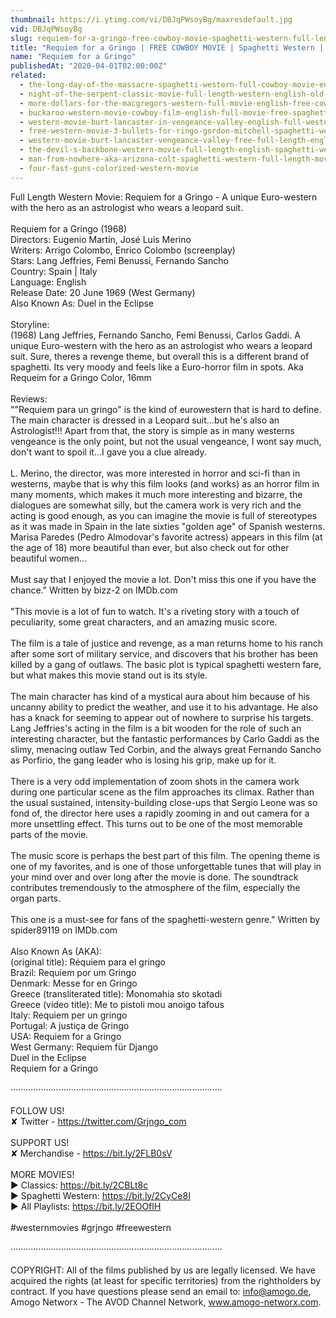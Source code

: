 ```yaml
---
thumbnail: https://i.ytimg.com/vi/DBJqPWsoyBg/maxresdefault.jpg
vid: DBJqPWsoyBg
slug: requiem-for-a-gringo-free-cowboy-movie-spaghetti-western-full-length-western-movie
title: "Requiem for a Gringo | FREE COWBOY MOVIE | Spaghetti Western | Full Length Western Movie"
name: "Requiem for a Gringo"
publishedAt: "2020-04-01T02:00:00Z"
related:
  - the-long-day-of-the-massacre-spaghetti-western-full-cowboy-movie-english-wild-west
  - night-of-the-serpent-classic-movie-full-length-western-english-old-cowboy-movie
  - more-dollars-for-the-macgregors-western-full-movie-english-free-cowboy-film
  - buckaroo-western-movie-cowboy-film-english-full-movie-free-spaghetti-western
  - western-movie-burt-lancaster-in-vengeance-valley-english-full-western-movie-free-classic-film
  - free-western-movie-3-bullets-for-ringo-gordon-mitchell-spaghetti-western-full-youtube-movie
  - western-movie-burt-lancaster-vengeance-valley-free-full-length-english-classic-cowboy-film
  - the-devil-s-backbone-western-movie-full-length-english-spaghetti-western-cowboyfilm-watchfree
  - man-from-nowhere-aka-arizona-colt-spaghetti-western-full-length-movie-english-hd-free-films
  - four-fast-guns-colorized-western-movie
---
```


Full Length Western Movie: Requiem for a Gringo - A unique Euro-western with the hero as an astrologist who wears a leopard suit.<br />
<br />
Requiem for a Gringo (1968)<br />
Directors: Eugenio Martín, José Luis Merino<br />
Writers: Arrigo Colombo, Enrico Colombo (screenplay)<br />
Stars: Lang Jeffries, Femi Benussi, Fernando Sancho <br />
Country: Spain | Italy<br />
Language: English<br />
Release Date: 20 June 1969 (West Germany) <br />
Also Known As: Duel in the Eclipse <br />
<br />
Storyline:<br />
(1968) Lang Jeffries, Fernando Sancho, Femi Benussi, Carlos Gaddi. A unique Euro-western with the hero as an astrologist who wears a leopard suit. Sure, theres a revenge theme, but overall this is a different brand of spaghetti. Its very moody and feels like a Euro-horror film in spots. Aka Requeim for a Gringo Color, 16mm<br />
<br />
Reviews:<br />
""Requiem para un gringo" is the kind of eurowestern that is hard to define. The main character is dressed in a Leopard suit...but he's also an Astrologist!!! Apart from that, the story is simple as in many westerns vengeance is the only point, but not the usual vengeance, I wont say much, don't want to spoil it...I gave you a clue already.<br />
<br />
L. Merino, the director, was more interested in horror and sci-fi than in westerns, maybe that is why this film looks (and works) as an horror film in many moments, which makes it much more interesting and bizarre, the dialogues are somewhat silly, but the camera work is very rich and the acting is good enough, as you can imagine the movie is full of stereotypes as it was made in Spain in the late sixties "golden age" of Spanish westerns. Marisa Paredes (Pedro Almodovar's favorite actress) appears in this film (at the age of 18) more beautiful than ever, but also check out for other beautiful women...<br />
<br />
Must say that I enjoyed the movie a lot. Don't miss this one if you have the chance." Written by bizz-2 on IMDb.com<br />
<br />
"This movie is a lot of fun to watch. It's a riveting story with a touch of peculiarity, some great characters, and an amazing music score.<br />
<br />
The film is a tale of justice and revenge, as a man returns home to his ranch after some sort of military service, and discovers that his brother has been killed by a gang of outlaws. The basic plot is typical spaghetti western fare, but what makes this movie stand out is its style.<br />
<br />
The main character has kind of a mystical aura about him because of his uncanny ability to predict the weather, and use it to his advantage. He also has a knack for seeming to appear out of nowhere to surprise his targets. Lang Jeffries's acting in the film is a bit wooden for the role of such an interesting character, but the fantastic performances by Carlo Gaddi as the slimy, menacing outlaw Ted Corbin, and the always great Fernando Sancho as Porfirio, the gang leader who is losing his grip, make up for it.<br />
<br />
There is a very odd implementation of zoom shots in the camera work during one particular scene as the film approaches its climax. Rather than the usual sustained, intensity-building close-ups that Sergio Leone was so fond of, the director here uses a rapidly zooming in and out camera for a more unsettling effect. This turns out to be one of the most memorable parts of the movie.<br />
<br />
The music score is perhaps the best part of this film. The opening theme is one of my favorites, and is one of those unforgettable tunes that will play in your mind over and over long after the movie is done. The soundtrack contributes tremendously to the atmosphere of the film, especially the organ parts.<br />
<br />
This one is a must-see for fans of the spaghetti-western genre." Written by spider89119 on IMDb.com<br />
<br />
Also Known As (AKA):<br />
(original title): Réquiem para el gringo<br />
Brazil: Requiem por um Gringo<br />
Denmark: Messe for en Gringo<br />
Greece (transliterated title): Monomahia sto skotadi<br />
Greece (video title): Me to pistoli mou anoigo tafous<br />
Italy: Requiem per un gringo<br />
Portugal: A justiça de Gringo<br />
USA: Requiem for a Gringo<br />
West Germany: Requiem für Django<br />
 Duel in the Eclipse<br />
 Requiem for a Gringo<br />
<br />
····················································································<br />
<br />
FOLLOW US!<br />
✘ Twitter - https://twitter.com/Grjngo_com<br />
<br />
SUPPORT US!<br />
✘ Merchandise - https://bit.ly/2FLB0sV<br />
<br />
MORE MOVIES! <br />
► Classics: https://bit.ly/2CBLt8c <br />
► Spaghetti Western: https://bit.ly/2CyCe8I <br />
► All Playlists: https://bit.ly/2EOOfIH <br />
<br />
#westernmovies #grjngo #freewestern<br />
<br />
····················································································<br />
<br />
COPYRIGHT: All of the films published by us are legally licensed. We have acquired the rights (at least for specific territories) from the rightholders by contract. If you have questions please send an email to: info@amogo.de, Amogo Networx - The AVOD Channel Network, www.amogo-networx.com.